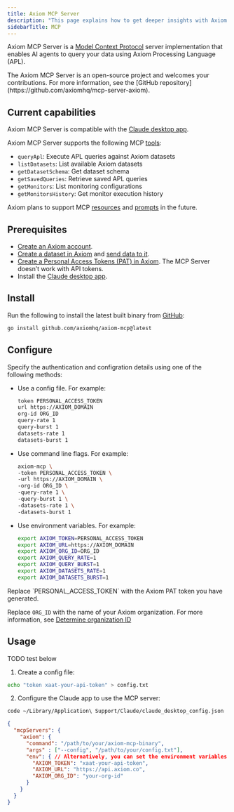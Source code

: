 ```yaml
---
title: Axiom MCP Server
description: "This page explains how to get deeper insights with Axiom MCP Server."
sidebarTitle: MCP
---
```



Axiom MCP Server is a [Model Context Protocol](https://modelcontextprotocol.io/) server implementation that enables AI agents to query your data using Axiom Processing Language (APL).

<Info>
The Axiom MCP Server is an open-source project and welcomes your contributions. For more information, see the [GitHub repository](https://github.com/axiomhq/mcp-server-axiom).
</Info>

## Current capabilities

Axiom MCP Server is compatible with the [Claude desktop app](https://claude.ai/download).

Axiom MCP Server supports the following MCP [tools](https://modelcontextprotocol.io/docs/concepts/tools):

- `queryApl`: Execute APL queries against Axiom datasets
- `listDatasets`: List available Axiom datasets
- `getDatasetSchema`: Get dataset schema
- `getSavedQueries`: Retrieve saved APL queries
- `getMonitors`: List monitoring configurations
- `getMonitorsHistory`: Get monitor execution history

Axiom plans to support MCP [resources](https://modelcontextprotocol.io/docs/concepts/resources) and [prompts](https://modelcontextprotocol.io/docs/concepts/prompts) in the future.

## Prerequisites

- [Create an Axiom account](https://app.axiom.co/register).
- [Create a dataset in Axiom](/reference/datasets#create-dataset) and [send data to it](/send-data/methods).
- [Create a Personal Access Tokens (PAT) in Axiom](/reference/tokens). The MCP Server doesn’t work with API tokens.
- Install the [Claude desktop app](https://claude.ai/download).

## Install

Run the following to install the latest built binary from [GitHub](https://github.com/axiomhq/axiom-mcp/releases):

```bash
go install github.com/axiomhq/axiom-mcp@latest
```

## Configure

Specify the authentication and configration details using one of the following methods:

- Use a config file. For example:

    ```bash config.txt
    token PERSONAL_ACCESS_TOKEN
    url https://AXIOM_DOMAIN
    org-id ORG_ID
    query-rate 1
    query-burst 1
    datasets-rate 1
    datasets-burst 1
    ```

- Use command line flags. For example:
    ```bash
    axiom-mcp \
    -token PERSONAL_ACCESS_TOKEN \
    -url https://AXIOM_DOMAIN \
    -org-id ORG_ID \
    -query-rate 1 \
    -query-burst 1 \
    -datasets-rate 1 \
    -datasets-burst 1
    ```

- Use environment variables. For example:
    ```bash
    export AXIOM_TOKEN=PERSONAL_ACCESS_TOKEN
    export AXIOM_URL=https://AXIOM_DOMAIN
    export AXIOM_ORG_ID=ORG_ID
    export AXIOM_QUERY_RATE=1
    export AXIOM_QUERY_BURST=1
    export AXIOM_DATASETS_RATE=1
    export AXIOM_DATASETS_BURST=1
    ```

<Info>
Replace `PERSONAL_ACCESS_TOKEN` with the Axiom PAT token you have generated.

Replace `ORG_ID` with the name of your Axiom organization. For more information, see [Determine organization ID
](/docs/reference/tokens#determine-organization-id)

<ReplaceDomain />
</Info>

## Usage

TODO test below

1. Create a config file:
```bash
echo "token xaat-your-api-token" > config.txt
```

2. Configure the Claude app to use the MCP server:

```bash
code ~/Library/Application\ Support/Claude/claude_desktop_config.json
```

```json
{
  "mcpServers": {
    "axiom": {
      "command": "/path/to/your/axiom-mcp-binary",
      "args" : ["--config", "/path/to/your/config.txt"],
      "env": { // Alternatively, you can set the environment variables here
        "AXIOM_TOKEN": "xaat-your-api-token",
        "AXIOM_URL": "https://api.axiom.co",
        "AXIOM_ORG_ID": "your-org-id"
      }
    }
  }
}
```
